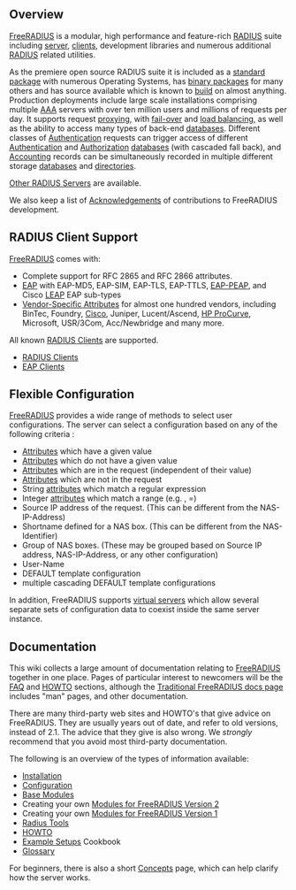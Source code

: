 ==Overview==

[[FreeRADIUS]] is a modular, high performance and feature-rich [[RADIUS]] suite including [[radiusd|server]], [[radiusclient|clients]], development libraries and numerous additional [[RADIUS]] related utilities.

As the premiere open source RADIUS suite it is included as a [[standard package]] with numerous Operating Systems, has [[binary packages]] for many others and has source available which is known to [[build]] on almost anything. Production deployments include large scale installations comprising multiple [[AAA]] servers with over ten million users and millions of requests per day. It supports request [[proxy|proxying]], with [[fail-over]] and [[load balancing]], as well as the ability to access many types of back-end [[databases]]. Different classes of [[Authentication]] requests can trigger access of different [[Authentication]] and [[Authorization]] [[databases]] (with cascaded fall back), and [[Accounting]] records can be simultaneously recorded in multiple different storage [[databases]] and [[directories]].

[[Other RADIUS Servers]] are available.

We also keep a list of [[Acknowledgements]] of contributions to FreeRADIUS development.

==RADIUS Client Support==

[[FreeRADIUS]] comes with:

* Complete support for RFC 2865 and RFC 2866 attributes.
* [[EAP]] with EAP-MD5, EAP-SIM, EAP-TLS, EAP-TTLS, [[EAP-PEAP]], and Cisco [[LEAP]] EAP sub-types
* [[Vendor-Specific Attributes]] for almost one hundred vendors, including BinTec, Foundry, [[Cisco]], Juniper, Lucent/Ascend, [[HP|HP ProCurve]], Microsoft, USR/3Com, Acc/Newbridge and many more.

All known [[RADIUS Clients]] are supported.

* [[RADIUS Clients]] 
* [[EAP Clients]]

==Flexible Configuration==

[[FreeRADIUS]] provides a wide range of methods to select user configurations. The server can select a configuration based on any of the following criteria : 

* [[Attributes]] which have a given value
* [[Attributes]] which do not have a given value
* [[Attributes]] which are in the request (independent of their value)
* [[Attributes]] which are not in the request
* String [[attributes]] which match a regular expression
* Integer [[attributes]] which match a range (e.g. , =)
* Source IP address of the request. (This can be different from the NAS-IP-Address)
* Shortname defined for a NAS box. (This can be different from the NAS-Identifier)
* Group of NAS boxes. (These may be grouped based on Source IP address, NAS-IP-Address, or any other configuration)
* User-Name
* DEFAULT template configuration
* multiple cascading DEFAULT template configurations

In addition, FreeRADIUS supports [[virtual server]]s which allow several separate sets of configuration data to coexist inside the same server instance.

==Documentation==

This wiki collects a large amount of documentation relating to [[FreeRADIUS]] together in one place. Pages of particular interest to newcomers will be the [[FAQ]] and [[HOWTO]] sections, although the [http://www.freeradius.org/doc/ Traditional FreeRADIUS docs page] includes "man" pages, and other documentation.

There are many third-party web sites and HOWTO's that give advice on FreeRADIUS.  They are usually years out of date, and refer to old versions, instead of 2.1. The advice that they give is also wrong.  We ''strongly'' recommend that you avoid most third-party documentation.

The following is an overview of the types of information available:

* [[Installation]]
* [[Configuration]]
* [[Base Modules]]
* Creating your own [[Modules2|Modules for FreeRADIUS Version 2]]
* Creating your own [[Modules1|Modules for FreeRADIUS Version 1]]
* [[Radius Tools]]
* [[HOWTO]]
* [[Example Setups]] Cookbook
* [[Glossary]]

For beginners, there is also a short [[Concepts]] page, which can help clarify how the server works.
